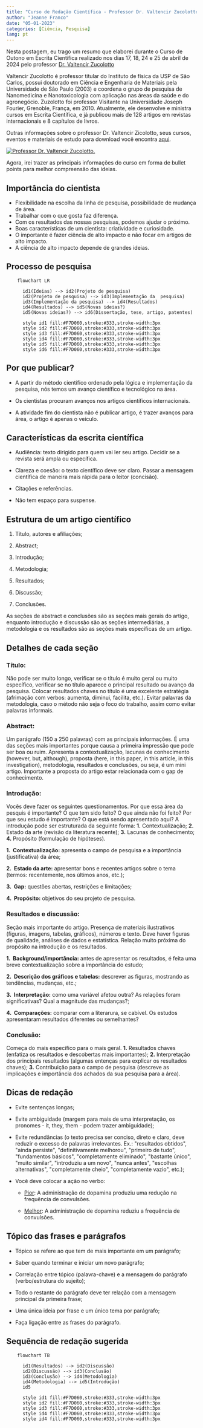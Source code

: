 ---
title: "Curso de Redação Científica - Professor Dr. Valtencir Zucolotto"
author: "Jeanne Franco"
date: "05-01-2023"
categories: [Ciência, Pesquisa]
lang: pt
---

Nesta postagem, eu trago um resumo que elaborei durante o Curso de Outono em Escrita Científica realizado nos dias 17, 18, 24 e 25 de abril de 2024 pelo professor [Dr. Valtencir Zucolotto](https://www.linkedin.com/in/valtencir-zucolotto-a0ab3596/)

Valtencir Zucolotto é professor titular do Instituto de física da USP de São Carlos, possui doutorado em Ciência e Engenharia de Materiais pela Universidade de São Paulo (2003) e coordena o grupo de pesquisa de Nanomedicina e Nanotoxicologia com aplicação nas áreas da saúde e do agronegócio. Zuzolotto foi professor Visitante na Universidade Joseph Fourier, Grenoble, França, em 2010. Atualmente, ele desenvolve e ministra cursos em Escrita Científica, e já publicou mais de 128 artigos em revistas internacionais e 8 capítulos de livros.

Outras informações sobre o professor Dr. Valtencir Zicolotto, seus cursos, eventos e materiais de estudo para download você encontra [aqui](https://escritacientifica.com/en/index.html).

[![Professor Dr. Valtencir Zucolotto.](images/zucolotto.jpg){fig-align="center"}](lattes.cnpq.br/5768000922241088)

Agora, irei trazer as principais informações do curso em forma de bullet points para melhor compreensão das ideias.

## Importância do cientista

-   Flexibilidade na escolha da linha de pesquisa, possibilidade de mudança de área.
-   Trabalhar com o que gosta faz diferença.
-   Com os resultados das nossas pesquisas, podemos ajudar o próximo.
-   Boas características de um cientista: criatividade e curiosidade.
-   O importante é fazer ciência de alto impacto e não focar em artigos de alto impacto.
-   A ciência de alto impacto depende de grandes ideias.

## Processo de pesquisa

```{mermaid}

    flowchart LR

      id1(Ideias) --> id2(Projeto de pesquisa) 
      id2(Projeto de pesquisa) --> id3(Implementação da  pesquisa)
      id3(Implementação da pesquisa) --> id4(Resultados) 
      id4(Resultados) --> id5(Novas ideias?)
      id5(Novas ideias?) --> id6(Dissertação, tese, artigo, patentes)
      
      style id1 fill:#F7D060,stroke:#333,stroke-width:3px
      style id2 fill:#F7D060,stroke:#333,stroke-width:3px
      style id3 fill:#F7D060,stroke:#333,stroke-width:3px
      style id4 fill:#F7D060,stroke:#333,stroke-width:3px
      style id5 fill:#F7D060,stroke:#333,stroke-width:3px
      style id6 fill:#F7D060,stroke:#333,stroke-width:3px
```

## Por que publicar?

-   A partir do método científico ordenado pela lógica e implementação da pesquisa, nós temos um avanço científico e tecnológico na área.

-   Os cientistas procuram avanços nos artigos científicos internacionais.

-   A atividade fim do cientista não é publicar artigo, é trazer avanços para área, o artigo é apenas o veículo.

## **Características da escrita científica**

-   Audiência: texto dirigido para quem vai ler seu artigo. Decidir se a revista será ampla ou específica.

-   Clareza e coesão: o texto científico deve ser claro. Passar a mensagem científica de maneira mais rápida para o leitor (concisão).

-   Citações e referências.

-   Não tem espaço para suspense.

## **Estrutura de um artigo científico**

1.  Título, autores e afiliações;

2.  Abstract;

3.  Introdução;

4.  Metodologia;

5.  Resultados;

6.  Discussão;

7.  Conclusões.

As seções de abstract e conclusões são as seções mais gerais do artigo, enquanto introdução e discussão são as seções intermediárias, a metodologia e os resultados são as seções mais específicas de um artigo.

## **Detalhes de cada seção**

### **Título:**

Não pode ser muito longo, verificar se o título é muito geral ou muito específico, verificar se no título aparece o principal resultado ou avanço da pesquisa. Colocar resultados chaves no título é uma excelente estratégia (afrimação com verbos: aumenta, diminui, facilita, etc.). Evitar palavras da metodologia, caso o método não seja o foco do trabalho, assim como evitar palavras informais.

### **Abstract:**

Um parágrafo (150 a 250 palavras) com as principais informações. É uma das seções mais importantes porque causa a primeira impressão que pode ser boa ou ruim. Apresenta a contextualização, lacunas de conhecimento (however, but, although), proposta (here, in this paper, in this article, in this investigation), metodologia, resultados e conclusões, ou seja, é um mini artigo. Importante a proposta do artigo estar relacionada com o gap de conhecimento.

### **Introdução:**

Vocês deve fazer os seguintes questionamentos. Por que essa área da pesquis é importante? O que tem sido feito? O que ainda não foi feito? Por que seu estudo é importante? O que está sendo apresentado aqui? A introdução pode ser estruturada da seguinte forma: **1.** Contextualização; **2.** Estado da arte (revisão da literatura recente); **3.** Lacunas de conhecimento; **4.** Propósito (formulação de hipóteses).

**1.  Contextualização:** apresenta o campo de pesquisa e a importância (justificativa) da área;

**2.  Estado da arte:** apresentar bons e recentes artigos sobre o tema (termos: recentemente, nos últimos anos, etc.);

**3.  Gap:** questões abertas, restrições e limitações;

**4.  Propósito:** objetivos do seu projeto de pesquisa.

### Resultados e discussão:

Seção mais importante do artigo. Presença de materiais ilustrativos (figuras, imagens, tabelas, gráficos), números e texto. Deve haver figuras de qualidade, análises de dados e estatística. Relação muito próxima do propósito na introdução e os resultados.

**1.  Background/importância:** antes de apresentar os resultados, é feita uma breve contextualização sobre a importância do estudo;

**2.  Descrição dos gráficos e tabelas:** descrever as figuras, mostrando as tendências, mudanças, etc.;

**3.  Interpretação:** como uma variável afetou outra? As relações foram significativas? Qual a magnitude das mudanças?;

**4.  Comparações:** comparar com a literarura, se cabível. Os estudos apresentaram resultados diferentes ou semelhantes?

### Conclusão:

Começa do mais específico para o mais geral. **1.** Resultados chaves (enfatiza os resultados e descobertas mais importantes); **2.** Interpretação dos principais resultados (algumas entenças para explicar os resultados chaves); **3.** Contribuição para o campo de pesquisa (descreve as implicações e importância dos achados da
sua pesquisa para a área).

## **Dicas de redação**

-   Evite sentenças longas;

-   Evite ambiguidade (margem para mais de uma interpretação, os pronomes - it, they, them - podem trazer ambiguidade);

-   Evite redundâncias (o texto precisa ser conciso, direto e claro, deve reduzir o excesso de palavras irrelevantes. Ex.: \"resultados obtidos\", \"ainda persiste\", \"definitivamente melhorou\", \"primeiro de tudo\", \"fundamentos básicos\", \"completamente eliminado\", \"bastante único\", \"muito similar\", \"introduziu a um novo\", \"nunca antes\", \"escolhas alternativas\", \"completamente cheio\", \"completamente vazio\", etc.);

-   Você deve colocar a ação no verbo:

    -   [Pior]{.underline}: A administração de dopamina produziu uma redução na frequência de convulsões.

    -   [Melhor]{.underline}: A administração de dopamina reduziu a frequência de convulsões.

## **Tópico das frases e parágrafos**

-   Tópico se refere ao que tem de mais importante em um parágrafo;

-   Saber quando terminar e iniciar um novo parágrafo;

-   Correlação entre tópico (palavra-chave) e a mensagem do parágrafo (verbo/estrutura do sujeito);

-   Todo o restante do parágrafo deve ter relação com a mensagem principal da primeira frase;

-   Uma única ideia por frase e um único tema por parágrafo;

-   Faça ligação entre as frases do parágrafo.

## Sequência de redação sugerida

```{mermaid}

    flowchart TB

      id1(Resultados) --> id2(Discussão) 
      id2(Discussão) --> id3(Conclusão)
      id3(Conclusão) --> id4(Metodologia) 
      id4(Metodologia) --> id5(Introdução)
      id5
      
      style id1 fill:#F7D060,stroke:#333,stroke-width:3px
      style id2 fill:#F7D060,stroke:#333,stroke-width:3px
      style id3 fill:#F7D060,stroke:#333,stroke-width:3px
      style id4 fill:#F7D060,stroke:#333,stroke-width:3px
      style id4 fill:#F7D060,stroke:#333,stroke-width:3px
```
